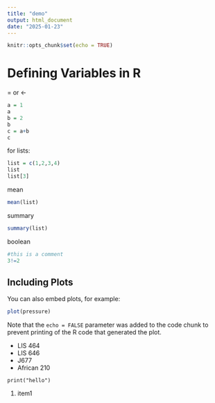 ```yaml
---
title: "demo"
output: html_document
date: "2025-01-23"
---
```


```r
knitr::opts_chunk$set(echo = TRUE)
```

# Defining Variables in R

= or <-

```r
a = 1
a
b = 2
b
c = a+b
c
```

for lists:

```r
list = c(1,2,3,4)
list
list[3]
```

mean
```r
mean(list)
```

summary

```r
summary(list)
```

boolean
```r
#this is a comment
3!=2
```



## Including Plots

You can also embed plots, for example:

```r
plot(pressure)
```

Note that the `echo = FALSE` parameter was added to the code chunk to prevent printing of the R code that generated the plot.

- LIS 464
- LIS 646
- J677
- African 210

`print("hello")`

1. item1
